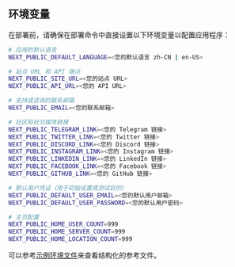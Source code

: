 ## 环境变量

在部署前，请确保在部署命令中直接设置以下环境变量以配置应用程序：

```bash
# 应用的默认语言
NEXT_PUBLIC_DEFAULT_LANGUAGE=<您的默认语言 zh-CN | en-US>

# 站点 URL 和 API 端点
NEXT_PUBLIC_SITE_URL=<您的站点 URL>
NEXT_PUBLIC_API_URL=<您的 API URL>

# 支持或咨询的联系邮箱
NEXT_PUBLIC_EMAIL=<您的联系邮箱>

# 社区和社交媒体链接
NEXT_PUBLIC_TELEGRAM_LINK=<您的 Telegram 链接>
NEXT_PUBLIC_TWITTER_LINK=<您的 Twitter 链接>
NEXT_PUBLIC_DISCORD_LINK=<您的 Discord 链接>
NEXT_PUBLIC_INSTAGRAM_LINK=<您的 Instagram 链接>
NEXT_PUBLIC_LINKEDIN_LINK=<您的 LinkedIn 链接>
NEXT_PUBLIC_FACEBOOK_LINK=<您的 Facebook 链接>
NEXT_PUBLIC_GITHUB_LINK=<您的 GitHub 链接>

# 默认用户凭证（用于初始设置或测试目的）
NEXT_PUBLIC_DEFAULT_USER_EMAIL=<您的默认用户邮箱>
NEXT_PUBLIC_DEFAULT_USER_PASSWORD=<您的默认用户密码>

# 主页配置
NEXT_PUBLIC_HOME_USER_COUNT=999
NEXT_PUBLIC_HOME_SERVER_COUNT=999
NEXT_PUBLIC_HOME_LOCATION_COUNT=999
```

可以参考[示例环境文件](https://github.com/perfect-panel/ppanel-web/blob/main/apps/user/.env.template)来查看结构化的参考文件。


<Giscus />
